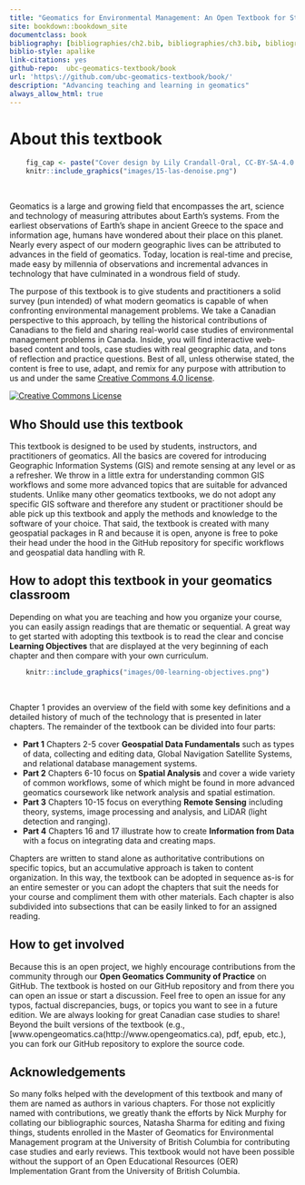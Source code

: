 ```yaml
--- 
title: "Geomatics for Environmental Management: An Open Textbook for Students and Practitioners"
site: bookdown::bookdown_site
documentclass: book
bibliography: [bibliographies/ch2.bib, bibliographies/ch3.bib, bibliographies/ch4.bib, bibliographies/ch5.bib, bibliographies/ch7.bib, bibliographies/ch8.bib, bibliographies/ch9.bib, bibliographies/ch10.bib, bibliographies/ch11.bib, bibliographies/ch12.bib, bibliographies/ch13.bib, bibliographies/ch14.bib, bibliographies/ch15.bib, bibliographies/ch16.bib, bibliographies/ch17.bib]
biblio-style: apalike
link-citations: yes
github-repo:  ubc-geomatics-textbook/book
url: 'https\://github.com/ubc-geomatics-textbook/book/'
description: "Advancing teaching and learning in geomatics"
always_allow_html: true
---
```


# About this textbook {-}

```r
    fig_cap <- paste("Cover design by Lily Crandall-Oral, CC-BY-SA-4.0.")
    knitr::include_graphics("images/15-las-denoise.png")
```
</br>

Geomatics is a large and growing field that encompasses the art, science and technology of measuring attributes about Earth's systems. From the earliest observations of Earth's shape in ancient Greece to the space and information age, humans have wondered about their place on this planet. Nearly every aspect of our modern geographic lives can be attributed to advances in the field of geomatics. Today, location is real-time and precise, made easy by millennia of observations and incremental advances in technology that have culminated in a wondrous field of study.

The purpose of this textbook is to give students and practitioners a solid survey (pun intended) of what modern geomatics is capable of when confronting environmental management problems. We take a Canadian perspective to this approach, by telling the historical contributions of Canadians to the field and sharing real-world case studies of environmental management problems in Canada. Inside, you will find interactive web-based content and tools, case studies with real geographic data, and tons of reflection and practice questions. Best of all, unless otherwise stated, the content is free to use, adapt, and remix for any purpose with attribution to us and under the same [Creative Commons 4.0 license](https://creativecommons.org/licenses/by-sa/4.0/).

<a rel="license" href="http://creativecommons.org/licenses/by-sa/4.0/"><img alt="Creative Commons License" style="border-width:0" src="https://i.creativecommons.org/l/by-sa/4.0/88x31.png" /></a><br />

## Who Should use this textbook {-}

This textbook is designed to be used by students, instructors, and practitioners of geomatics. All the basics are covered for introducing Geographic Information Systems (GIS) and remote sensing at any level or as a refresher. We throw in a little extra for understanding common GIS workflows and some more advanced topics that are suitable for advanced students. Unlike many other geomatics textbooks, we do not adopt any specific GIS software and therefore any student or practitioner should be able pick up this textbook and apply the methods and knowledge to the software of your choice. That said, the textbook is created with many geospatial packages in R and because it is open, anyone is free to poke their head under the hood in the GitHub repository for specific workflows and geospatial data handling with R.

## How to adopt this textbook in your geomatics classroom {-}

Depending on what you are teaching and how you organize your course, you can easily assign readings that are thematic or sequential. A great way to get started with adopting this textbook is to read the clear and concise **Learning Objectives** that are displayed at the very beginning of each chapter and then compare with your own curriculum.

```r
    knitr::include_graphics("images/00-learning-objectives.png")
```
</br>

Chapter 1 provides an overview of the field with some key definitions and a detailed history of much of the technology that is presented in later chapters. The remainder of the textbook can be divided into four parts:

- **Part 1** Chapters 2-5 cover **Geospatial Data Fundamentals** such as types of data, collecting and editing data, Global Navigation Satellite Systems, and relational database management systems.
- **Part 2** Chapters 6-10 focus on **Spatial Analysis** and cover a wide variety of common workflows, some of which might be found in more advanced geomatics coursework like network analysis and spatial estimation.
- **Part 3** Chapters 10-15 focus on everything **Remote Sensing** including theory, systems, image processing and analysis, and LiDAR (light detection and ranging).
- **Part 4** Chapters 16 and 17 illustrate how to create **Information from Data** with a focus on integrating data and creating maps.

Chapters are written to stand alone as authoritative contributions on specific topics, but an accumulative approach is taken to content organization. In this way, the textbook can be adopted in sequence as-is for an entire semester or you can adopt the chapters that suit the needs for your course and compliment them with other materials. Each chapter is also subdivided into subsections that can be easily linked to for an assigned reading.

## How to get involved {-}

Because this is an open project, we highly encourage contributions from the community through our **Open Geomatics Community of Practice** on GitHub. The textbook is hosted on our GitHub repository and from there you can open an issue or start a discussion. Feel free to open an issue for any typos, factual discrepancies, bugs, or topics you want to see in a future edition. We are always looking for great Canadian case studies to share! Beyond the built versions of the textbook (e.g., [www.opengeomatics.ca(http://www.opengeomatics.ca), pdf, epub, etc.), you can fork our GitHub repository to explore the source code.

## Acknowledgements {-}

So many folks helped with the development of this textbook and many of them are named as authors in various chapters. For those not explicitly named with contributions, we greatly thank the efforts by Nick Murphy for collating our bibliographic sources, Natasha Sharma for editing and fixing things, students enrolled in the Master of Geomatics for Environmental Management program at the University of British Columbia for contributing case studies and early reviews. This textbook would not have been possible without the support of an Open Educational Resources (OER) Implementation Grant from the University of British Columbia.
